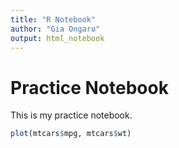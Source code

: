 ```yaml
---
title: "R Notebook"
author: "Gia Ongaro"
output: html_notebook
---
```


# Practice Notebook

This is my practice notebook.

```r
plot(mtcars$mpg, mtcars$wt)
```

